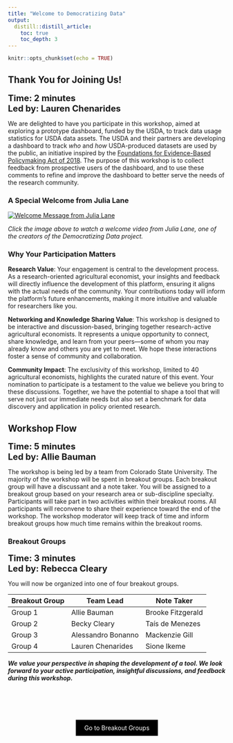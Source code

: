 ```yaml
---
title: "Welcome to Democratizing Data"
output: 
  distill::distill_article:
    toc: true
    toc_depth: 3
---
```


```r
knitr::opts_chunk$set(echo = TRUE)
```

## Thank You for Joining Us!

<span style="font-size: 20px; font-weight: bold;">**Time: 2 minutes**</span> <br>
<span style="font-size: 20px; font-weight: bold;">**Led by: Lauren Chenarides**</span>

We are delighted to have you participate in this workshop, aimed at exploring a prototype dashboard, funded by the USDA, to track data usage statistics for USDA data assets. The USDA and their partners are developing a dashboard to track *who* and *how* USDA-produced datasets are used by the public, an initiative inspired by the [Foundations for Evidence-Based Policymaking Act of 2018](https://www.congress.gov/bill/115th-congress/house-bill/4174). The purpose of this workshop is to collect feedback from prospective users of the dashboard, and to use these comments to refine and improve the dashboard to better serve the needs of the research community.

### A Special Welcome from Julia Lane

[![Welcome Message from Julia Lane](http://via.placeholder.com/640x360)](URL "Welcome Message from Julia Lane")

*Click the image above to watch a welcome video from Julia Lane, one of the creators of the Democratizing Data project.*   

### Why Your Participation Matters

**Research Value**: Your engagement is central to the development process. As a research-oriented agricultural economist, your insights and feedback will directly influence the development of this platform, ensuring it aligns with the actual needs of the community. Your contributions today will inform the platform’s future enhancements, making it more intuitive and valuable for researchers like you.

**Networking and Knowledge Sharing Value**: This workshop is designed to be interactive and discussion-based, bringing together research-active agricultural economists. It represents a unique opportunity to connect, share knowledge, and learn from your peers—some of whom you may already know and others you are yet to meet. We hope these interactions foster a sense of community and collaboration.

**Community Impact**: The exclusivity of this workshop, limited to 40 agricultural economists, highlights the curated nature of this event. Your nomination to participate is a testament to the value we believe you bring to these discussions. Together, we have the potential to shape a tool that will serve not just our immediate needs but also set a benchmark for data discovery and application in policy oriented research.

## Workshop Flow

<span style="font-size: 20px; font-weight: bold;">**Time: 5 minutes**</span> <br>
<span style="font-size: 20px; font-weight: bold;">**Led by: Allie Bauman**</span>

The workshop is being led by a team from Colorado State University. The majority of the workshop will be spent in breakout groups. Each breakout group will have a discussant and a note taker. You will be assigned to a breakout group based on your research area or sub-discipline specialty. Participants will take part in two activities within their breakout rooms. All participants will reconvene to share their experience toward the end of the workshop. The workshop moderator will keep track of time and inform breakout groups how much time remains within the breakout rooms.

### Breakout Groups

<span style="font-size: 20px; font-weight: bold;">**Time: 3 minutes**</span> <br>
<span style="font-size: 20px; font-weight: bold;">**Led by: Rebecca Cleary**</span>

You will now be organized into one of four breakout groups.

| Breakout Group   | Team Lead | Note Taker | 
|--------|----------------|----------------|
| Group 1  |   Allie Bauman  |  Brooke Fitzgerald    |
| Group 2  |   Becky Cleary      |  Ta&iacute;s de Menezes  |
| Group 3  |   Alessandro Bonanno    |   Mackenzie Gill  |
| Group 4  |   Lauren Chenarides   | Sione Ikeme   |


***We value your perspective in shaping the development of a tool. We look forward to your active participation, insightful discussions, and feedback during this workshop.***

<!-- ################## -->

<div style="padding-bottom: 60px;"></div>

<!--===================================-->
<div style="text-align: center;">
  <a href="breakout.html" class="btn" style="background-color: black; color: white; padding: 10px 20px; text-align: center; text-decoration: none; display: inline-block;">Go to Breakout Groups</a>
</div>

<!-- Back to Top Button 
<div id="back-to-top" style="position: fixed; bottom: 20px; right: 20px; display: none;">
  <a href="#top" onclick="document.body.scrollTop = 0; document.documentElement.scrollTop = 0; return false;" style="text-decoration: none; color: white; background-color: black; padding: 10px;">Back to Top</a>
</div>

<script>
window.onscroll = function() {scrollFunction()};

function scrollFunction() {
  if (document.body.scrollTop > 20 || document.documentElement.scrollTop > 20) {
    document.getElementById("back-to-top").style.display = "block";
  } else {
    document.getElementById("back-to-top").style.display = "none";
  }
}
</script>
-->